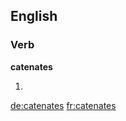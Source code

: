 
==English==

===Verb===
'''catenates'''

# {{en-third-person singular of|catenate}}

[[de:catenates]]
[[fr:catenates]]